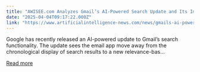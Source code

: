 ```yaml
---
title: "AWISEE.com Analyzes Gmail’s AI-Powered Search Update and Its Impact on Influencer Marketing"
date: "2025-04-04T09:17:22.000Z"
link: "https://www.artificialintelligence-news.com/news/gmails-ai-powered-update-the-impacts-on-influencer-marketing/"
---
```


Google has recently released an AI-powered update to Gmail&#8217;s search functionality. The update sees the email app move away from the chronological display of search results to a new relevance-bas...

[Read more](https://www.artificialintelligence-news.com/news/gmails-ai-powered-update-the-impacts-on-influencer-marketing/)
